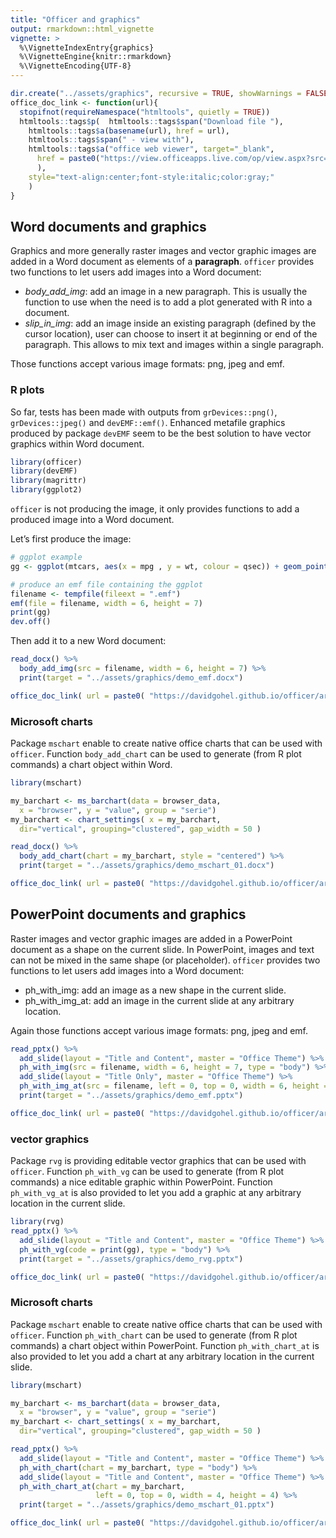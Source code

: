 ```yaml
---
title: "Officer and graphics"
output: rmarkdown::html_vignette
vignette: >
  %\VignetteIndexEntry{graphics}
  %\VignetteEngine{knitr::rmarkdown}
  %\VignetteEncoding{UTF-8}
---
```



```r
dir.create("../assets/graphics", recursive = TRUE, showWarnings = FALSE)
office_doc_link <- function(url){
  stopifnot(requireNamespace("htmltools", quietly = TRUE))
  htmltools::tags$p(  htmltools::tags$span("Download file "),
    htmltools::tags$a(basename(url), href = url), 
    htmltools::tags$span(" - view with"),
    htmltools::tags$a("office web viewer", target="_blank", 
      href = paste0("https://view.officeapps.live.com/op/view.aspx?src=", url)
      ), 
    style="text-align:center;font-style:italic;color:gray;"
    )
}
```

## Word documents and graphics 

Graphics and more generally raster images and vector graphic images are added in a Word document as elements of a **paragraph**. `officer` provides two functions to let users add images into a Word document:

- *body_add_img*: add an image in a new paragraph. This is usually the function to use when the need is to add a plot generated with R into a document.
- *slip_in_img*: add an image inside an existing paragraph (defined by the cursor location), user can choose to insert it at beginning or end of the paragraph. This allows to mix text and images within a single paragraph.

Those functions accept various image formats: png, jpeg and emf.

### R plots

So far, tests has been made with outputs from `grDevices::png()`, `grDevices::jpeg()` and `devEMF::emf()`. Enhanced metafile graphics produced by package `devEMF` seem to be the best solution to have vector graphics within Word document. 

```r
library(officer)
library(devEMF)
library(magrittr)
library(ggplot2)
```

`officer` is not producing the image, it only provides functions to add a produced image into a Word document.

Let's first produce the image:

```r
# ggplot example
gg <- ggplot(mtcars, aes(x = mpg , y = wt, colour = qsec)) + geom_point() + theme_minimal()

# produce an emf file containing the ggplot
filename <- tempfile(fileext = ".emf")
emf(file = filename, width = 6, height = 7)
print(gg)
dev.off()
```

Then add it to a new Word document:

```r
read_docx() %>% 
  body_add_img(src = filename, width = 6, height = 7) %>% 
  print(target = "../assets/graphics/demo_emf.docx")
```


```r
office_doc_link( url = paste0( "https://davidgohel.github.io/officer/articles/", "assets/graphics/demo_emf.docx" ) )
```

### Microsoft charts

Package `mschart` enable to create native office charts that can be used 
with `officer`. Function `body_add_chart` can be used to generate (from R plot
commands) a chart object within Word. 

```r
library(mschart)

my_barchart <- ms_barchart(data = browser_data,
  x = "browser", y = "value", group = "serie")
my_barchart <- chart_settings( x = my_barchart,
  dir="vertical", grouping="clustered", gap_width = 50 )

read_docx() %>% 
  body_add_chart(chart = my_barchart, style = "centered") %>% 
  print(target = "../assets/graphics/demo_mschart_01.docx")
```



```r
office_doc_link( url = paste0( "https://davidgohel.github.io/officer/articles/", "assets/graphics/demo_mschart_01.docx" ) )
```

## PowerPoint documents and graphics 

Raster images and vector graphic images are added in a PowerPoint document as a shape on the current slide. In PowerPoint, images and text can not be mixed in the same shape (or placeholder). `officer` provides two functions to let users add images into a Word document:

* ph_with_img: add an image as a new shape in the current slide.
* ph_with_img_at: add an image in the current slide at any arbitrary location.

Again those functions accept various image formats: png, jpeg and emf.

```r
read_pptx() %>% 
  add_slide(layout = "Title and Content", master = "Office Theme") %>% 
  ph_with_img(src = filename, width = 6, height = 7, type = "body") %>% 
  add_slide(layout = "Title Only", master = "Office Theme") %>% 
  ph_with_img_at(src = filename, left = 0, top = 0, width = 6, height = 7) %>% 
  print(target = "../assets/graphics/demo_emf.pptx")
```



```r
office_doc_link( url = paste0( "https://davidgohel.github.io/officer/articles/", "assets/graphics/demo_emf.pptx" ) )
```

### vector graphics

Package `rvg` is providing editable vector graphics that can be used with `officer`. Function `ph_with_vg` can be used to generate (from R plot commands) a nice editable graphic within PowerPoint. Function `ph_with_vg_at` is also provided to let you add a graphic at any arbitrary location in the current slide.

```r
library(rvg)
read_pptx() %>% 
  add_slide(layout = "Title and Content", master = "Office Theme") %>% 
  ph_with_vg(code = print(gg), type = "body") %>% 
  print(target = "../assets/graphics/demo_rvg.pptx")
```



```r
office_doc_link( url = paste0( "https://davidgohel.github.io/officer/articles/", "assets/graphics/demo_rvg.pptx" ) )
```


### Microsoft charts

Package `mschart` enable to create native office charts that can be used 
with `officer`. Function `ph_with_chart` can be used to generate (from R plot
commands) a chart object within PowerPoint. Function `ph_with_chart_at` is also provided to let you add a chart at any arbitrary location in the current slide.

```r
library(mschart)

my_barchart <- ms_barchart(data = browser_data,
  x = "browser", y = "value", group = "serie")
my_barchart <- chart_settings( x = my_barchart,
  dir="vertical", grouping="clustered", gap_width = 50 )

read_pptx() %>% 
  add_slide(layout = "Title and Content", master = "Office Theme") %>% 
  ph_with_chart(chart = my_barchart, type = "body") %>% 
  add_slide(layout = "Title and Content", master = "Office Theme") %>% 
  ph_with_chart_at(chart = my_barchart, 
                   left = 0, top = 0, width = 4, height = 4) %>% 
  print(target = "../assets/graphics/demo_mschart_01.pptx")
```



```r
office_doc_link( url = paste0( "https://davidgohel.github.io/officer/articles/", "assets/graphics/demo_mschart_01.pptx" ) )
```
